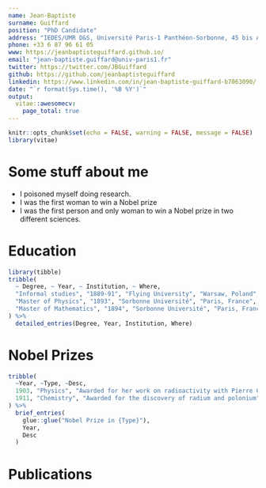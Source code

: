 ```yaml
---
name: Jean-Baptiste
surname: Guiffard
position: "PhD Candidate"
address: "IEDES/UMR D&S, Université Paris-1 Panthéon-Sorbonne, 45 bis Avenue de la Belle Gabrielle, 94130, Nogent-sur-Marne, France"
phone: +33 6 87 96 61 05
www: https://jeanbaptisteguiffard.github.io/
email: "jean-baptiste.guiffard@univ-paris1.fr"
twitter: https://twitter.com/JBGuiffard
github: https://github.com/jeanbaptisteguiffard
linkedin: https://www.linkedin.com/in/jean-baptiste-guiffard-b7063090/
date: "`r format(Sys.time(), '%B %Y')`"
output:
  vitae::awesomecv:
    page_total: true
---
```






```r
knitr::opts_chunk$set(echo = FALSE, warning = FALSE, message = FALSE)
library(vitae)
```

# Some stuff about me

 * I poisoned myself doing research.
 * I was the first woman to win a Nobel prize
 * I was the first person and only woman to win a Nobel prize in two different sciences.

# Education

```r
library(tibble)
tribble(
  ~ Degree, ~ Year, ~ Institution, ~ Where,
  "Informal studies", "1889-91", "Flying University", "Warsaw, Poland",
  "Master of Physics", "1893", "Sorbonne Université", "Paris, France",
  "Master of Mathematics", "1894", "Sorbonne Université", "Paris, France"
) %>%
  detailed_entries(Degree, Year, Institution, Where)
```

# Nobel Prizes

```r
tribble(
  ~Year, ~Type, ~Desc,
  1903, "Physics", "Awarded for her work on radioactivity with Pierre Curie and Henri Becquerel",
  1911, "Chemistry", "Awarded for the discovery of radium and polonium"
) %>%
  brief_entries(
    glue::glue("Nobel Prize in {Type}"),
    Year,
    Desc
  )
```

# Publications

